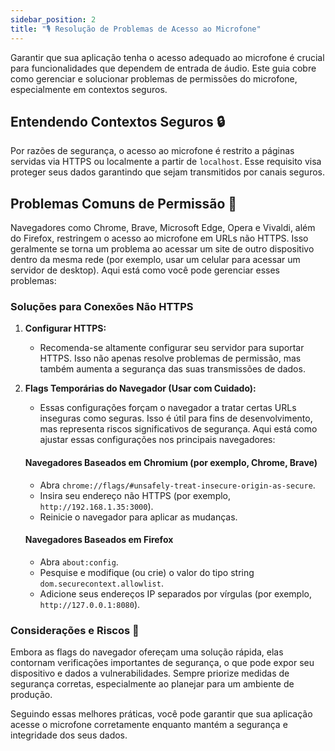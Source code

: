 ```yaml
---
sidebar_position: 2
title: "🎙️ Resolução de Problemas de Acesso ao Microfone"
---
```


Garantir que sua aplicação tenha o acesso adequado ao microfone é crucial para funcionalidades que dependem de entrada de áudio. Este guia cobre como gerenciar e solucionar problemas de permissões do microfone, especialmente em contextos seguros.

## Entendendo Contextos Seguros 🔒

Por razões de segurança, o acesso ao microfone é restrito a páginas servidas via HTTPS ou localmente a partir de `localhost`. Esse requisito visa proteger seus dados garantindo que sejam transmitidos por canais seguros.

## Problemas Comuns de Permissão 🚫

Navegadores como Chrome, Brave, Microsoft Edge, Opera e Vivaldi, além do Firefox, restringem o acesso ao microfone em URLs não HTTPS. Isso geralmente se torna um problema ao acessar um site de outro dispositivo dentro da mesma rede (por exemplo, usar um celular para acessar um servidor de desktop). Aqui está como você pode gerenciar esses problemas:

### Soluções para Conexões Não HTTPS

1. **Configurar HTTPS:**
   - Recomenda-se altamente configurar seu servidor para suportar HTTPS. Isso não apenas resolve problemas de permissão, mas também aumenta a segurança das suas transmissões de dados.

2. **Flags Temporárias do Navegador (Usar com Cuidado):**
   - Essas configurações forçam o navegador a tratar certas URLs inseguras como seguras. Isso é útil para fins de desenvolvimento, mas representa riscos significativos de segurança. Aqui está como ajustar essas configurações nos principais navegadores:

   #### Navegadores Baseados em Chromium (por exemplo, Chrome, Brave)
   - Abra `chrome://flags/#unsafely-treat-insecure-origin-as-secure`.
   - Insira seu endereço não HTTPS (por exemplo, `http://192.168.1.35:3000`).
   - Reinicie o navegador para aplicar as mudanças.

   #### Navegadores Baseados em Firefox
   - Abra `about:config`.
   - Pesquise e modifique (ou crie) o valor do tipo string `dom.securecontext.allowlist`.
   - Adicione seus endereços IP separados por vírgulas (por exemplo, `http://127.0.0.1:8080`).

### Considerações e Riscos 🚨

Embora as flags do navegador ofereçam uma solução rápida, elas contornam verificações importantes de segurança, o que pode expor seu dispositivo e dados a vulnerabilidades. Sempre priorize medidas de segurança corretas, especialmente ao planejar para um ambiente de produção.

Seguindo essas melhores práticas, você pode garantir que sua aplicação acesse o microfone corretamente enquanto mantém a segurança e integridade dos seus dados.